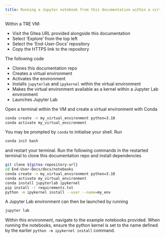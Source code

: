 ```yaml
---
title: Running a Jupyter notebook from this documentation within a virtual environment
---
```


Within a TRE VM:

- Visit the Gitea URL provided alongside this documentation
- Select 'Explore' from the top left
- Select the 'End-User-Docs' repository
- Copy the HTTPS link to the repository

The following code

- Clones this documentation repo
- Creates a virtual environment
- Activates the environment
- Installs `jupyterlab` and `ipykernel` within the virtual environment  
- Makes the virtual environment available as a kernel within a Jupyter
  Lab environment
- Launches Jupyter Lab

Open a terminal within the VM and create a virtual environment with Conda

``` bash
conda create -n my_virtual_environment python=3.10
conda activate my_virtual_environment
```

You may be prompted by `conda` to initialise your shell. Run

```bash
conda init bash
```

and restart your terminal. Run the following commands in the restarted terminal to clone this documentation repo and install dependencies

``` bash
git clone ${gitea-repository-url}
cd End-User-Docs/docs/notebooks
conda create -n my_virtual_environment python=3.10
conda activate my_virtual_environment
conda install jupyterlab ipykernel
pip install -r requirements.txt
python -m ipykernel install --user --name=my_env
```

A Jupyter Lab environment can then be launched by running

```bash
jupyter lab
```

Within this environment, navigate to the example notebooks provided. When running the notebooks, ensure the python kernel is set to the name defined by the earlier `python -m ipykernel install` command.

